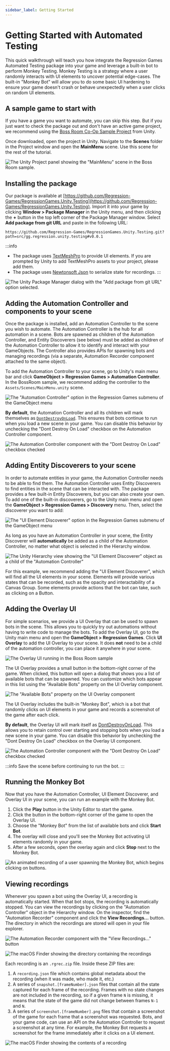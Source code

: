```yaml
---
sidebar_label: Getting Started
---
```


# Getting Started with Automated Testing

This quick walkthrough will teach you how integrate the Regression Games Automated Testing package into your game and leverage a built-in bot to perform Monkey Testing. Monkey Testing is a strategy where a user randomly interacts with UI elements to uncover potential edge-cases. The built-in "Monkey Bot" will allow you to do some basic UI hardening to ensure your game doesn't crash or behave unexpectedly when a user clicks on random UI elements.

## A sample game to start with

If you have a game you want to automate, you can skip this step.
But if you just want to check the package out and don't have an active game project,
we recommend using the [Boss Room Co-Op Sample Project](https://github.com/Unity-Technologies/com.unity.multiplayer.samples.coop) from Unity.

Once downloaded, open the project in Unity.
Navigate to the **Scenes** folder in the Project window and open the **MainMenu** scene.
Use this scene for the rest of the tutorial.

![The Unity Project panel showing the "MainMenu" scene in the Boss Room sample.](img/getting-started/bossroom-mainmenu-scene.png)

## Installing the package

Our package is available at [https://github.com/Regression-Games/RegressionGames.Unity.Testing](https://github.com/Regression-Games/RegressionGames.Unity.Testing).
Import it into your game by clicking **Window > Package Manager** in the Unity menu,
and then clicking the **+** button in the top left corner of the Package Manager window.
Select **Add package from git URL** and paste in the following URL:

```
https://github.com/Regression-Games/RegressionGames.Unity.Testing.git?path=src/gg.regression.unity.testing#v0.0.1
```

:::info
* The package uses [TextMeshPro](https://docs.unity3d.com/Manual/com.unity.textmeshpro.html) to provide UI elements. If you are prompted by Unity to add TextMeshPro assets to your project, please add them.
* The package uses [Newtonsoft Json](https://docs.unity3d.com/Packages/com.unity.nuget.newtonsoft-json@3.1/manual/index.html) to serialize state for recordings.
:::

![The Unity Package Manager dialog with the "Add package from git URL" option selected.](img/getting-started/add-package-from-git.png)

## Adding the Automation Controller and components to your scene

Once the package is installed, add an Automation Controller to the scene you wish to automate.
The Automation Controller is the hub for all automation in a scene.
Bots are spawned as children of the Automation Controller,
and Entity Discoverers (see below) must be added as children of the Automation Controller to allow it to identify and interact with your GameObjects.
The Controller also provides APIs for spawning bots and managing recordings (via a separate, Automation Recorder component attached to the same object).

To add the Automation Controller to your scene, go to Unity's main menu bar and click **GameObject > Regression Games > Automation Controller**. In the BossRoom sample, we recommend adding the controller to the `Assets/Scenes/MainMenu.unity` scene.

![The "Automation Controller" option in the Regression Games submenu of the GameObject menu](img/getting-started/add-automation-controller-menu.png)

**By default**, the Automation Controller and all its children will mark themselves as [`DontDestroyOnLoad`](https://docs.unity3d.com/ScriptReference/Object.DontDestroyOnLoad.html). This ensures that bots continue to run when you load a new scene in your game. You can disable this behavior by unchecking the "Dont Destroy On Load" checkbox on the Automation Controller component.

![The Automation Controller component with the "Dont Destroy On Load" checkbox checked](img/getting-started/ac-dont-destroy-on-load.png)

## Adding Entity Discoverers to your scene

In order to automate entities in your game, the Automation Controller needs to be able to find them.
The Automation Controller uses Entity Discoverers to find entities in the scene that can be interacted with.
The package provides a few built-in Entity Discoverers, but you can also create your own.
To add one of the built-in discoverers, go to the Unity main menu and open the **GameObject > Regression Games > Discovery** menu. Then, select the discoverer you want to add:

![The "UI Element Discoverer" option in the Regression Games submenu of the GameObject menu](img/getting-started/add-uielement-discoverer.png)

As long as you have an Automation Controller in your scene, the Entity Discoverer will **automatically** be added as a child of the Automation Controller, no matter what object is selected in the Hierarchy window.

![The Unity Hierarchy view showing the "UI Element Discoverer" object as a child of the "Automation Controller"](img/getting-started/ui-element-discoverer-in-scene.png)

For this example, we recommend adding the "UI Element Discoverer", which will find all the UI elements in your scene.
Elements will provide various states that can be recorded, such as the opacity and interactability of a Canvas Group.
Some elements provide actions that the bot can take, such as clicking on a Button.

## Adding the Overlay UI

For simple scenarios, we provide a UI Overlay that can be used to spawn bots in the scene.
This allows you to quickly try out automations without having to write code to manage the bots.
To add the Overlay UI, go to the Unity main menu and open the **GameObject > Regression Games**. Click **UI Overlay** to add the UI Overlay to your scene. It does **not** need to be a child of the automation controller, you can place it anywhere in your scene.

![The Overlay UI running in the Boss Room sample](img/getting-started/overlay-menu.png)

The UI Overlay provides a small button in the bottom-right corner of the game.
When clicked, this button will open a dialog that shows you a list of available bots that can be spawned.
You can customize which bots appear in this list using the "Available Bots" property on the UI Overlay component.

![The "Available Bots" property on the UI Overlay component](img/getting-started/overlay-available-bots.png)

The UI Overlay includes the built-in "Monkey Bot", which is a bot that randomly clicks on UI elements in your game and records a screenshot of the game after each click.

**By default**, the Overlay UI will mark itself as [DontDestroyOnLoad](https://docs.unity3d.com/ScriptReference/Object.DontDestroyOnLoad.html). This allows you to retain control over starting and stopping bots when you load a new scene in your game. You can disable this behavior by unchecking the "Dont Destroy On Load" checkbox on the Overlay UI component.

![The Automation Controller component with the "Dont Destroy On Load" checkbox checked](img/getting-started/ac-dont-destroy-on-load.png)

:::info
Save the scene before continuing to run the bot.
:::

## Running the Monkey Bot

Now that you have the Automation Controller, UI Element Discoverer, and Overlay UI in your scene, you can run an example with the Monkey Bot.

1. Click the **Play** button in the Unity Editor to start the game.
1. Click the button in the bottom-right corner of the game to open the Overlay UI.
1. Choose the "Monkey Bot" from the list of available bots and click **Start Bot**.
1. The overlay will close and you'll see the Monkey Bot activating UI elements randomly in your game.
1. After a few seconds, open the overlay again and click **Stop** next to the Monkey Bot.

![An animated recording of a user spawning the Monkey Bot, which begins clicking on buttons.](img/getting-started/recording-monkey-bot.gif)

## Viewing recordings

Whenever you spawn a bot using the Overlay UI, a recording is automatically started.
When that bot stops, the recording is automatically stopped.
You can view the recordings by clicking on the "Automation Controller" object in the Hierarchy window.
On the inspector, find the "Automation Recorder" component and click the **View Recordings...** button.
The directory in which the recordings are stored will open in your file explorer.

![The Automation Recorder component with the "View Recordings..." button](img/getting-started/view-recordings-button.png)

![The macOS Finder showing the directory containing the recordings](img/getting-started/recordings-in-finder.png)

Each recording is an `.rgrec.zip` file.
Inside these ZIP files are:

1. A `recording.json` file which contains global metadata about the recording (when it was made, who made it, etc.)
1. A series of `snapshot.[frameNumber].json` files that contain all the state captured for each frame of the recording. Frames with no state changes are not included in the recording, so if a given frame `N` is missing, it means that the state of the game did not change between frames `N-1` and `N`.
1. A series of `screenshot.[frameNumber].png` files that contain a screenshot of the game for each frame that a screenshot was requested. Bots, and your game code, can use an API on the Automation Controller to request a screenshot at any time. For example, the Monkey Bot requests a screenshot for the frame immediately after it clicks on a UI element.

![The macOS Finder showing the contents of a recording](img/getting-started/recording-content-in-finder.png)
